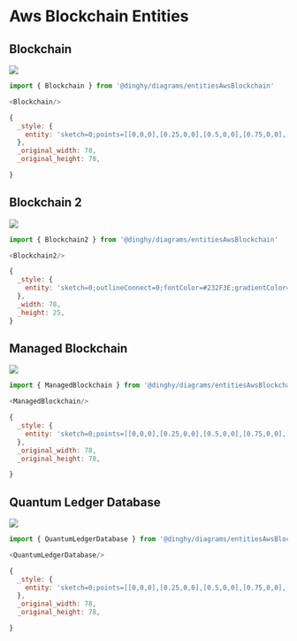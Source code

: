
# Aws Blockchain Entities


## Blockchain

<Tabs>
  <TabItem value="Preview">

![](./blockchain.png#drawio)

  </TabItem>
  <TabItem value="Usage">
    
```js
import { Blockchain } from '@dinghy/diagrams/entitiesAwsBlockchain'

<Blockchain/>
```

  </TabItem>
  <TabItem value="Definition">
    
```js
{
  _style: {
    entity: 'sketch=0;points=[[0,0,0],[0.25,0,0],[0.5,0,0],[0.75,0,0],[1,0,0],[0,1,0],[0.25,1,0],[0.5,1,0],[0.75,1,0],[1,1,0],[0,0.25,0],[0,0.5,0],[0,0.75,0],[1,0.25,0],[1,0.5,0],[1,0.75,0]];outlineConnect=0;fontColor=#232F3E;fillColor=#ED7100;strokeColor=#ffffff;dashed=0;verticalLabelPosition=bottom;verticalAlign=top;align=center;html=1;fontSize=12;fontStyle=0;aspect=fixed;shape=mxgraph.aws4.resourceIcon;resIcon=mxgraph.aws4.blockchain;',
  },
  _original_width: 78,
  _original_height: 78,

}
```

  </TabItem>
</Tabs>


## Blockchain 2

<Tabs>
  <TabItem value="Preview">

![](./blockchain-2.png#drawio)

  </TabItem>
  <TabItem value="Usage">
    
```js
import { Blockchain2 } from '@dinghy/diagrams/entitiesAwsBlockchain'

<Blockchain2/>
```

  </TabItem>
  <TabItem value="Definition">
    
```js
{
  _style: {
    entity: 'sketch=0;outlineConnect=0;fontColor=#232F3E;gradientColor=none;fillColor=#ED7100;strokeColor=none;dashed=0;verticalLabelPosition=bottom;verticalAlign=top;align=center;html=1;fontSize=12;fontStyle=0;aspect=fixed;shape=mxgraph.aws4.blockchain_resource;',
  },
  _width: 78,
  _height: 25,
}
```

  </TabItem>
</Tabs>


## Managed Blockchain

<Tabs>
  <TabItem value="Preview">

![](./managed-blockchain.png#drawio)

  </TabItem>
  <TabItem value="Usage">
    
```js
import { ManagedBlockchain } from '@dinghy/diagrams/entitiesAwsBlockchain'

<ManagedBlockchain/>
```

  </TabItem>
  <TabItem value="Definition">
    
```js
{
  _style: {
    entity: 'sketch=0;points=[[0,0,0],[0.25,0,0],[0.5,0,0],[0.75,0,0],[1,0,0],[0,1,0],[0.25,1,0],[0.5,1,0],[0.75,1,0],[1,1,0],[0,0.25,0],[0,0.5,0],[0,0.75,0],[1,0.25,0],[1,0.5,0],[1,0.75,0]];outlineConnect=0;fontColor=#232F3E;fillColor=#ED7100;strokeColor=#ffffff;dashed=0;verticalLabelPosition=bottom;verticalAlign=top;align=center;html=1;fontSize=12;fontStyle=0;aspect=fixed;shape=mxgraph.aws4.resourceIcon;resIcon=mxgraph.aws4.managed_blockchain;',
  },
  _original_width: 78,
  _original_height: 78,

}
```

  </TabItem>
</Tabs>


## Quantum Ledger Database

<Tabs>
  <TabItem value="Preview">

![](./quantum-ledger-database.png#drawio)

  </TabItem>
  <TabItem value="Usage">
    
```js
import { QuantumLedgerDatabase } from '@dinghy/diagrams/entitiesAwsBlockchain'

<QuantumLedgerDatabase/>
```

  </TabItem>
  <TabItem value="Definition">
    
```js
{
  _style: {
    entity: 'sketch=0;points=[[0,0,0],[0.25,0,0],[0.5,0,0],[0.75,0,0],[1,0,0],[0,1,0],[0.25,1,0],[0.5,1,0],[0.75,1,0],[1,1,0],[0,0.25,0],[0,0.5,0],[0,0.75,0],[1,0.25,0],[1,0.5,0],[1,0.75,0]];outlineConnect=0;fontColor=#232F3E;fillColor=#ED7100;strokeColor=#ffffff;dashed=0;verticalLabelPosition=bottom;verticalAlign=top;align=center;html=1;fontSize=12;fontStyle=0;aspect=fixed;shape=mxgraph.aws4.resourceIcon;resIcon=mxgraph.aws4.quantum_ledger_database;',
  },
  _original_width: 78,
  _original_height: 78,

}
```

  </TabItem>
</Tabs>

